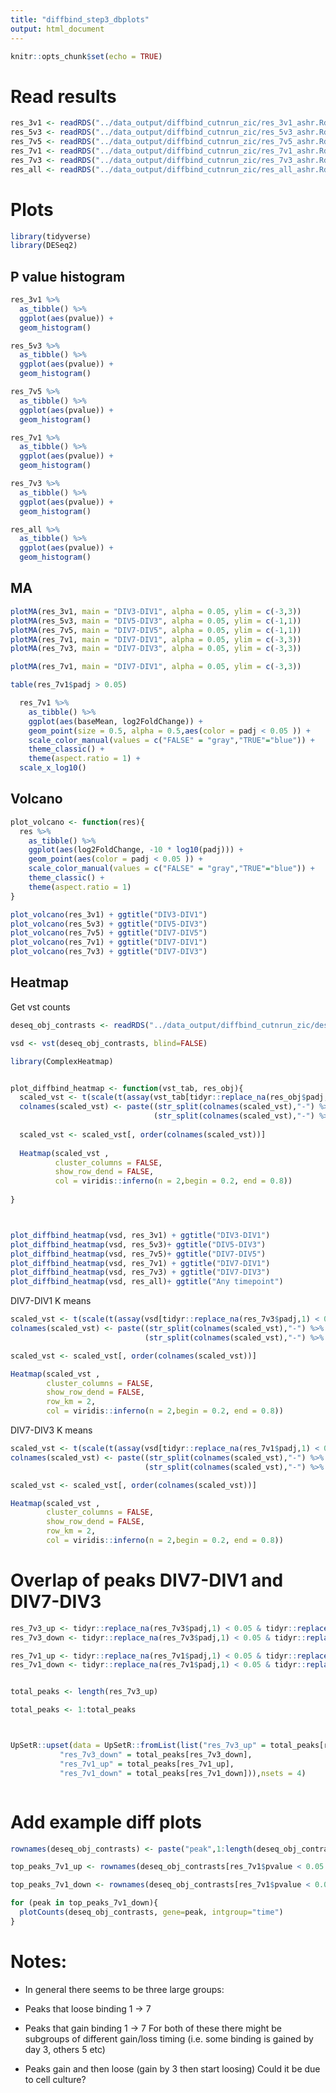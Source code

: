 ```yaml
---
title: "diffbind_step3_dbplots"
output: html_document
---
```


```r
knitr::opts_chunk$set(echo = TRUE)
```

# Read results

```r
res_3v1 <- readRDS("../data_output/diffbind_cutnrun_zic/res_3v1_ashr.Rds")
res_5v3 <- readRDS("../data_output/diffbind_cutnrun_zic/res_5v3_ashr.Rds")
res_7v5 <- readRDS("../data_output/diffbind_cutnrun_zic/res_7v5_ashr.Rds")
res_7v1 <- readRDS("../data_output/diffbind_cutnrun_zic/res_7v1_ashr.Rds")
res_7v3 <- readRDS("../data_output/diffbind_cutnrun_zic/res_7v3_ashr.Rds")
res_all <- readRDS("../data_output/diffbind_cutnrun_zic/res_all_ashr.Rds")
```

# Plots
```r
library(tidyverse)
library(DESeq2)
```

## P value histogram

```r
res_3v1 %>%
  as_tibble() %>%
  ggplot(aes(pvalue)) +
  geom_histogram()

res_5v3 %>%
  as_tibble() %>%
  ggplot(aes(pvalue)) +
  geom_histogram()

res_7v5 %>%
  as_tibble() %>%
  ggplot(aes(pvalue)) +
  geom_histogram()

res_7v1 %>%
  as_tibble() %>%
  ggplot(aes(pvalue)) +
  geom_histogram()

res_7v3 %>%
  as_tibble() %>%
  ggplot(aes(pvalue)) +
  geom_histogram()

res_all %>%
  as_tibble() %>%
  ggplot(aes(pvalue)) +
  geom_histogram()

```

## MA 

```r
plotMA(res_3v1, main = "DIV3-DIV1", alpha = 0.05, ylim = c(-3,3)) 
plotMA(res_5v3, main = "DIV5-DIV3", alpha = 0.05, ylim = c(-1,1))
plotMA(res_7v5, main = "DIV7-DIV5", alpha = 0.05, ylim = c(-1,1))
plotMA(res_7v1, main = "DIV7-DIV1", alpha = 0.05, ylim = c(-3,3))
plotMA(res_7v3, main = "DIV7-DIV3", alpha = 0.05, ylim = c(-3,3))

```

```r
plotMA(res_7v1, main = "DIV7-DIV1", alpha = 0.05, ylim = c(-3,3))

```
```r
table(res_7v1$padj > 0.05)

```

```r
  res_7v1 %>%
    as_tibble() %>%
    ggplot(aes(baseMean, log2FoldChange)) +
    geom_point(size = 0.5, alpha = 0.5,aes(color = padj < 0.05 )) +
    scale_color_manual(values = c("FALSE" = "gray","TRUE"="blue")) +
    theme_classic() +
    theme(aspect.ratio = 1) +
  scale_x_log10() 
```

## Volcano

```r
plot_volcano <- function(res){
  res %>%
    as_tibble() %>%
    ggplot(aes(log2FoldChange, -10 * log10(padj))) +
    geom_point(aes(color = padj < 0.05 )) +
    scale_color_manual(values = c("FALSE" = "gray","TRUE"="blue")) +
    theme_classic() +
    theme(aspect.ratio = 1) 
}
```

```r
plot_volcano(res_3v1) + ggtitle("DIV3-DIV1")
plot_volcano(res_5v3) + ggtitle("DIV5-DIV3")
plot_volcano(res_7v5) + ggtitle("DIV7-DIV5")
plot_volcano(res_7v1) + ggtitle("DIV7-DIV1")
plot_volcano(res_7v3) + ggtitle("DIV7-DIV3")

```

## Heatmap

Get vst counts
```r
deseq_obj_contrasts <- readRDS("../data_output/diffbind_cutnrun_zic/deseq_obj_contrasts.Rds")

vsd <- vst(deseq_obj_contrasts, blind=FALSE)


```

```r
library(ComplexHeatmap)


plot_diffbind_heatmap <- function(vst_tab, res_obj){
  scaled_vst <- t(scale(t(assay(vst_tab[tidyr::replace_na(res_obj$padj,1) < 0.05,]))))
  colnames(scaled_vst) <- paste((str_split(colnames(scaled_vst),"-") %>% map_chr(2)),
                                (str_split(colnames(scaled_vst),"-") %>% map_chr(1)),sep = "-")
  
  scaled_vst <- scaled_vst[, order(colnames(scaled_vst))]
  
  Heatmap(scaled_vst ,
          cluster_columns = FALSE,
          show_row_dend = FALSE,
          col = viridis::inferno(n = 2,begin = 0.2, end = 0.8))
  
} 




```

```r
plot_diffbind_heatmap(vsd, res_3v1) + ggtitle("DIV3-DIV1")
plot_diffbind_heatmap(vsd, res_5v3)+ ggtitle("DIV5-DIV3")
plot_diffbind_heatmap(vsd, res_7v5)+ ggtitle("DIV7-DIV5")
plot_diffbind_heatmap(vsd, res_7v1) + ggtitle("DIV7-DIV1")
plot_diffbind_heatmap(vsd, res_7v3) + ggtitle("DIV7-DIV3")
plot_diffbind_heatmap(vsd, res_all)+ ggtitle("Any timepoint")
```

DIV7-DIV1 K means

```r
scaled_vst <- t(scale(t(assay(vsd[tidyr::replace_na(res_7v3$padj,1) < 0.05,]))))
colnames(scaled_vst) <- paste((str_split(colnames(scaled_vst),"-") %>% map_chr(2)),
                              (str_split(colnames(scaled_vst),"-") %>% map_chr(1)),sep = "-")

scaled_vst <- scaled_vst[, order(colnames(scaled_vst))]

Heatmap(scaled_vst ,
        cluster_columns = FALSE,
        show_row_dend = FALSE,
        row_km = 2,
        col = viridis::inferno(n = 2,begin = 0.2, end = 0.8))

```

DIV7-DIV3 K means

```r
scaled_vst <- t(scale(t(assay(vsd[tidyr::replace_na(res_7v1$padj,1) < 0.05 & abs(tidyr::replace_na(res_7v1$log2FoldChange,1)) > 1.5,]))))
colnames(scaled_vst) <- paste((str_split(colnames(scaled_vst),"-") %>% map_chr(2)),
                              (str_split(colnames(scaled_vst),"-") %>% map_chr(1)),sep = "-")

scaled_vst <- scaled_vst[, order(colnames(scaled_vst))]

Heatmap(scaled_vst ,
        cluster_columns = FALSE,
        show_row_dend = FALSE,
        row_km = 2,
        col = viridis::inferno(n = 2,begin = 0.2, end = 0.8))

```

# Overlap of peaks DIV7-DIV1 and DIV7-DIV3

```r


res_7v3_up <- tidyr::replace_na(res_7v3$padj,1) < 0.05 & tidyr::replace_na(res_7v3$log2FoldChange,0) > 0 
res_7v3_down <- tidyr::replace_na(res_7v3$padj,1) < 0.05 & tidyr::replace_na(res_7v3$log2FoldChange,0) < 0 

res_7v1_up <- tidyr::replace_na(res_7v1$padj,1) < 0.05 & tidyr::replace_na(res_7v1$log2FoldChange,0) > 0 
res_7v1_down <- tidyr::replace_na(res_7v1$padj,1) < 0.05 & tidyr::replace_na(res_7v1$log2FoldChange,0) < 0 


total_peaks <- length(res_7v3_up)

total_peaks <- 1:total_peaks



UpSetR::upset(data = UpSetR::fromList(list("res_7v3_up" = total_peaks[res_7v3_up],
           "res_7v3_down" = total_peaks[res_7v3_down],
           "res_7v1_up" = total_peaks[res_7v1_up],
           "res_7v1_down" = total_peaks[res_7v1_down])),nsets = 4)



```

# Add example diff plots 
```r
rownames(deseq_obj_contrasts) <- paste("peak",1:length(deseq_obj_contrasts),sep = "_")

top_peaks_7v1_up <- rownames(deseq_obj_contrasts[res_7v1$pvalue < 0.05 & res_7v1$log2FoldChange > 2])

top_peaks_7v1_down <- rownames(deseq_obj_contrasts[res_7v1$pvalue < 0.05 & res_7v1$log2FoldChange < -2])

for (peak in top_peaks_7v1_down){
  plotCounts(deseq_obj_contrasts, gene=peak, intgroup="time")
}

```

# Notes: 

- In general there seems to be three large groups:

- Peaks that loose binding 1 -> 7
- Peaks that gain binding 1 -> 7 
For both of these there might be subgroups of different gain/loss timing (i.e. some binding is gained by day 3, others 5 etc)
- Peaks gain and then loose (gain by 3 then start loosing) Could it be due to cell culture?



